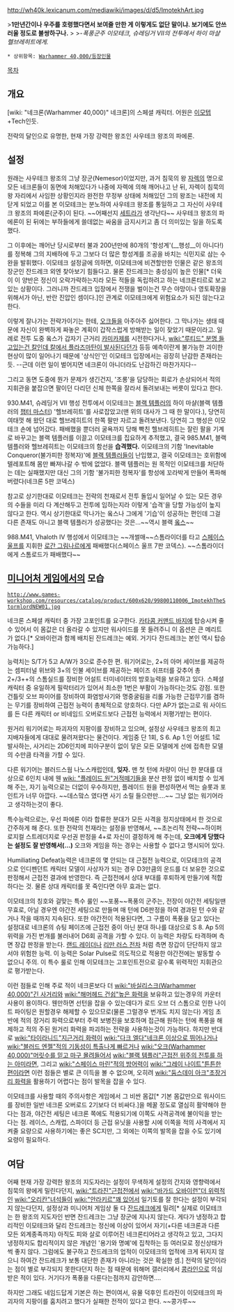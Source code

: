 {{{+1 '''Imotekh The Stormlord, Phaeron of the Sautekh Dynasty'''}}}
{{{+1 사우테크 왕조의 파에론, 폭풍군주 이모테크}}}
 
http://wh40k.lexicanum.com/mediawiki/images/d/d5/ImotekhArt.jpg

>'''1만년간이나 우주를 호령했다면서 보여줄 만한 게 이렇게도 없단 말이냐. 보기에도 안쓰러울 정도로 불쌍하구나.'''
>
>''-폭풍군주 이모테크, 슈레딩거 VII의 전투에서 하이 마샬 헬브레히트에게.''

 * 상위항목: [[Warhammer 40,000/등장인물]]

[[목차]]

== 개요 ==
[wiki: "네크론(Warhammer 40,000)" 네크론]의 스페셜 캐릭터. 어원은 [[이모텝]]+Tech인듯.

전략의 달인으로 유명한, 현재 가장 강력한 왕조인 사우테크 왕조의 파에론.

== 설정 ==
원래는 사우테크 왕조의 그냥 장군(Nemesor)이었지만, 과거 침묵의 왕 [[자렉]]의 명으로 모든 네크론들이 동면에 처해있다가 나중에 자렉에 의해 깨어나고 난 뒤, 자렉이 침묵의 왕 자리에서 사임한 상황인지라 완전한 무정부 상태에 처해있던 그의 왕조는 내전에 치닫게 되었고 이를 본 이모테크는 분노하여 사우테크 왕조를 통일하고 그 자신이 사우테크 왕조의 파에론(군주)이 된다. ~~어째선지 [[세트라]]가 생각난다~~ 사우테크 왕조의 파에론이 된 뒤에는 부하들에게 쓸데없는 싸움을 금지시키고 좀 더 의미있는 일을 하도록 했다.

그 이후에는 깨어난 당시로부터 불과 200년만에 80개의 '항성계'(__행성__이 아니다!)를 정복해 그의 지배하에 두고 그보다 더 많은 항성계를 조공을 바치는 식민지로 삼는 수완을 발휘했다. 이모테크 설정글에 의하면, 이모테크에 비견할만한 인물은 같은 왕조의 장군인 잔드레크 외엔 찾아보기 힘들다고. 물론 잔드레크는 충성심이 높은 인물[* 더욱이 이 양반은 정신이 오락가락하는지라 모든 적들을 독립하려고 하는 네크론티르로 보고 있는 상황이다. 그러니까 잔드레크 입장에서 전쟁을 벌이는건 무슨 야망이나 영토확장을 위해서가 아닌, 반란 진압인 셈이다.]인 관계로 이모테크에게 위험요소가 되진 않는다고 한다. 

이렇게 잘나가는 전략가이기는 한테, [[오크]]들을 아주아주 싫어한다. 그 막나가는 생태 때문에 자신이 완벽하게 짜놓은 계획이 갑작스럽게 방해받는 일이 잦았기 때문이라고. 일례로 전투 도중 옼스가 갑자기 근거리 [[카미카제]]를 시전한다거나, [[wiki:"루티드" 분명 들고있는건 칼인데 칼에서 플라즈마탄이 발사된다던가]] 등등 예측이란게 불가능한 괴이한 현상이 많이 일어나기 때문에 '상식인'인 이모테크 입장에서는 굉장히 난감한 존재라는 듯. --근데 이런 일이 벌어지면 네크론이 아니더라도 난감하긴 마찬가지다--

그리고 동면 도중에 뭔가 문제가 생긴건지, '조롱'을 담당하는 회로가 손상되어서 적의 지휘관을 붙잡으면 팔이던 다리던 신체 한쪽을 잘라서 돌려보내는 버릇이 있다고 한다. 

930.M41, 슈레딩거 VII 행성 전투에서 이모테크는 [[블랙 템플러]]의 하이 마샬(블랙 템플러의 [[챕터 마스터]]) '헬브레히트'를 사로잡았고(맨 위의 대사가 그 때 한 말이다.), 당연히 여태껏 해 왔던 대로 헬브레히트의 한쪽 팔만 자르고 돌려보낸다. 당연히 그 행성은 이모테크 손에 넘어갔다. 패배했을 뿐더러 굴욕까지 당해 빡친 헬브레히트는 잘린 팔을 기계로 바꾸고는 블랙 템플러를 이끌고 이모테크를 집요하게 추적했고, 결국 985.M41, 블랙 템플러와 헬브레히트는 이모테크의 함선을 '''습격했다.''' 이모테크의 기함 'Inevitable Conqueror(불가피한 정복자)'에 [[블랙 템플러]]들이 난입했고, 결국 이모테크는 호위함에 텔레포트해 몸만 빠져나갈 수 밖에 없었다. 블랙 템플러는 원 목적인 이모테크를 처단하는 데는 실패했지만 대신 그의 기함 '불가피한 정복자'를 항성에 꼬라박게 만들어 폭파해버렸다(네크론 5판 코덱스)

참고로 상기한대로 이모테크는 전략의 천재로서 전투 돌입시 일어날 수 있는 모든 경우의 수들을 미리 다 계산해두고 전투에 임하는지라 이렇게 '습격'을 당할 가능성이 높지 않다고 한다. 역시 상기한대로 막나가는 옼스나 그에게 '기습'이 성공하는 편인데 그걸 다른 존재도 아니고 블랙 템플러가 성공했다는 것은...~~역시 블랙 [[옼스]]~~

988.M41, Vhaloth IV 행성에서 이모테크는 ~~개썰매~~스톰라이더를 타고 [[스페이스 울프]]를 지휘한 [[로간 그림나르]]에게 패배했다(스페이스 울프 7판 코덱스). ~~스톰라이더에게 스톰로드가 패배했다~~

== [[미니어처 게임]]에서의 모습 ==
 http://www.games-workshop.com/resources/catalog/product/600x620/99800110006_ImotekhTheStormlordNEW01.jpg

네크론 스페셜 캐릭터 중 가장 고포인트를 요구한다. [[카타콤 커맨드 바지]]에 탑승시켜 줄 수 있어서 이 몸값은 더 올라갈 수 있지만 워사이드를 못 들려주니 이 옵션은 큰 메리트가 없다.[* 오바이런과 함께 배치된 잔드레크는 예외. 거기다 잔드레크는 본인 역시 탑승 가능하다.]

능력치는 S/T가 5고 A/W가 3으로 준수한 편. 워기어로는, 2+의 아머 세이브를 제공하는 셈피터널 위브와 3+의 인불 세이브를 제공하는 페이즈 쉬프터를 갖추어 총 2+/3++의 스톰실드를 장비한 어설트 터미네이터의 방호능력을 보유하고 있다. 스페셜 캐릭터 중 유일하게 필락터리가 있어서 최소한 1번은 부활이 가능하다는것도 강점.
또한 건틀릿 오브 파이어를 장비하여 화염방사기와 명중굴림을 리롤 가능한 근접무기를 겸하는 무기를 장비하여 근접전 능력이 총체적으로 양호하다. 다만 AP가 없는고로 워 사이드를 든 다른 캐릭터 or 비네임드 오버로드보다 근접전 능력에서 저평가받는 편이다.

원거리 워기어로는  파괴자의 지팡이를 장비하고 있으며, 설정상 사우테크 왕조의 최고 지배자들에게 대대로 물려져왔다는 물건이다. 게임중 단 1회, S 6. Ap 1.인 어설트 1로 발사하는, 사거리는 2D6인치에 피아구분이 없이 닿은 모든 모델에게 선에 접촉한 모델의 수만큼 타격을 가할 수 있다.

다른 워기어는 블러드스웜 나노스캐럽인데, '''잊자.''' 맨 첫 턴에 차량이 아닌 한 분대를 대상으로 6인치 내에 웬 [[wiki: "플레이드 원"거적떼기]]들을 분산 판정 없이 배치할 수 있게 해 주는, 자기 능력으로는 더없이 우수하지만, 플레이드 원을 편성하면서 먹는 슬롯과 포인트가 너무 아깝다. ~~데스맠스 였다면 사기 소릴 들으련만….~~ 그냥 없는 워기어라고 생각하는것이 좋다.

특수능력으로는, 우선 파에론 이라 합류한 분대가 모든 사격을 정지상태에서 한 것으로 간주하게 해 준다. 또한 전략의 천재라는 설정을 반영해서, ~~초논리적 전략~~하이퍼로지컬 스트레더지로 우선권 판정을 4+로 자신이 결정하게 해 주는데, '''오크에게 당했다는 설정도 잘 반영해서(…)''' 오크와 게임을 하는 경우는 사용할 수 없다고 명시되어 있다.

Humiliating Defeat능력은 네크론의 몇 안되는 대 근접전 능력으로, 이모테크의 공격으로 인디펜던트 캐릭터 모델이 사상자가 되는 경우 D3만큼의 운드를 더 보유한 것으로 판정해서 근접전 결과에 반영한다. 즉 근접전에서 상대 부대를 후퇴하게 만들기에 적합하다는 것. 물론 상대 캐릭터를 못 죽인다면 아무 효과는 없다.

이모테크의 칭호와 걸맞는 특수 룰인 ~~포풍~~폭풍의 군주는, 전장이 야간전 세팅일땐 무효로, 아닐 경우엔 야간전 세팅으로 만들며 매 턴에 D6판정을 하여 경과된 턴 수와 같거나 작을 때까지 지속된다. 또한 야간전이 적용된다면, 그 구름이 폭풍을 담고 있다는 설정대로 네크론의 슈팅 페이즈에 근접전 중이 아닌 분대 하나를 대상으로 S 8. Ap 5의 위력을 가진 번개를 불러내어 D6회 공격을 가할 수 있다. 이 능력은 차량도 타격하며 측면 장갑 판정을 받는다. [[랜드 레이더]]나 [[리만 러스 전차]] 처럼 측면 장갑이 단단하지 않고서야 위험한 능력. 이 능력은 Solar Pulse로 의도적으로 적용한 야간전에는 발동할 수 없으니 주의. 이 특수 룰로 인해 이모테크는 고포인트전으로 갈수록 위력적인 지휘관으로 평가받는다.

이런 점들로 인해 주로 적이 네크론보다 더 [[wiki:"바실리스크(Warhammer 40,000)"긴 사거리]]와 [[wiki:"해머헤드 건쉽"높은 화력]]을 보유하고 있는경우의 카운터 사용이 용이하다. 웬만하면 선턴을 잡을 수 있는데다가 로드 오브 더 스톰으로 인한 나이트 파이팅은 원할경우 해제할 수 있으므로(물론 그럴경우 번개도 치지 않는다) 게임 초반에 적의 장거리 화력으로부터 주력 보병진을 보호하며 접근해 원하는 턴에 폭풍을 해제하고 적의 주된 원거리 화력을 파괴하는 전략을 사용하는것이 가능하다. 하지만 반대로 [[wiki:"타이라니드"지근거리 화력이]] [[wiki:"다크 엘다"네크론 이상으로 뛰어나거나]] [[wiki:"블러드 엔젤"적의 기동성이 특출나게 빠르거나]] [[wiki:"오크(Warhammer 40,000)"머릿수를 믿고 마구 몰려들어서]] [[wiki:"블랙 템플러"근접전 위주의 전투를 하는 아미라면]], 그리고 [[wiki:"스페이스 마린"적의 방어력이]] [[wiki:"그레이 나이트"튼튼한 편]]이라면 이런 점들은 별로 큰 이득을 볼 수 없으며, 오히려 [[wiki:"둠스데이 아크"초장거리 화력]]을 활용하기 어렵다는 점이 발목을 잡을 수 있다.

이모테크를 사용할 때의 주의사항은 게임에서 그 비싼 몸값[* 기본 몸값만으로 워사이드를 장비한 일반 네크론 오버로드 2기보다 더 비싸다.]을 메꿀 정도로 열심히 활약해야 한다는 점과, 야간전 세팅은 네크론 쪽에도 적용되기에 이쪽도 사격공격에 불이익을 받는다는 점. 레이스, 스캐럽, 스파이더 등 근접 유닛을 사용할 시에 이쪽을 적의 사격에서 지켜줄 요량으로 사용하기에는 좋은 SC지만, 그 외에는 이쪽의 발목을 잡을 수도 있기에 요령이 필요하다.

== 여담 ==
어째 현재 가장 강력한 왕조의 지도자라는 설정이 무색하게 설정의 간지와 영향력에서 침묵의 왕에게 밀린다던지, [[wiki:"트라진"근접전에서]] [[wiki:"바가드 오바이런"더 위력적인]] [[wiki:"오리칸"녀석들이]] [[wiki:"안라키르"꽤 있어서]] 일기토를 잘 한다는 설정이 부각되지 않는다던지, 설정상과 미니어처 게임상 둘 다 [[잔드레크]]에게 밀려[* 실제로 이모테크는 한 왕조의 지도자인 반면 잔드레크는 그냥 장군에 지나지 않는다. 게다가 냉정하고 합리적인 이모테크와 달리 잔드레크는 정신에 이상이 있어서 자기(+다른 네크론과 다른 모든 외계종족까지) 아직도 피와 살로 이루어진 네크론티어라고 생각하고 있고, 그다지 냉정하지도 합리적이지 않은 개념인 '용기와 명예'에 집착하는 등 여러모로 정신상태가 썩 좋지 않다. 그럼에도 불구하고 잔드레크의 업적이 이모테크의 업적에 크게 뒤지지 않으니 하여간 잔드레크가 보통 대단한 존재가 아니라는 것은 확실한 셈.] 전략의 달인이라는 점이 별로 부각되지 못한다던지 하는 점 때문에 워해머 갤러리에서 [[콩라인]]으로 의심받은 적이 있다. 거기다가 폭풍을 다룬다는점까지 감안하면….

하지만 그래도 네임드답게 기본은 하는 편이여서, 유물 덕후인 트라진이 이모테크의 파괴자의 지팡이를 훔치려고 했다가 실패한 전적이 있다고 한다. ~~콩가루~~
